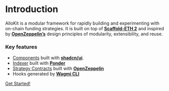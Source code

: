 
# Introduction

AlloKit is a modular framework for rapidly building and experimenting with on-chain funding strategies.
It is built on top of **[Scaffold-ETH 2](https://github.com/scaffold-eth/scaffold-eth-2)** and inspired by **[OpenZeppelin’s](https://docs.openzeppelin.com/contracts/5.x/)** design principles of modularity, extensibility, and reuse.

### Key features

- [Components](./allo-app/components) built with **[shadcn/ui](https://ui.shadcn.com)**.
- [Indexer](./indexer) built with **[Ponder](https://ponder.sh)**
- [Strategy Contracts](./contracts) built with **[OpenZeppelin](https://openzeppelin.com)**
- Hooks generated by **[Wagmi CLI](https://wagmi.sh/cli/getting-started)**

[Get Started!](./get-started)
